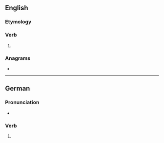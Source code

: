 ==English==

===Etymology===
{{suffix|en|turn|est}}

===Verb===
{{head|en|verb form}}

# {{en-archaic second-person singular of|turn}}

===Anagrams===
* {{anagrams|en|a=enrsttu|Ruttens|entrust|nutters|test run|testrun}}

----

==German==

===Pronunciation===
* {{audio|de|De-turnest.ogg|Audio}}

===Verb===
{{head|de|verb form}}

# {{verb form of|de|turnen||2|s|sub|I}}